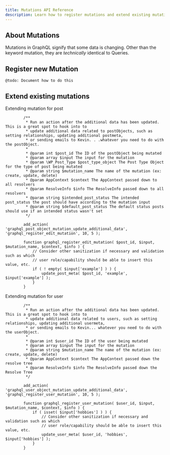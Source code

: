 ```yaml
---
title: Mutations API Reference
description: Learn how to register mutations and extend existing mutations
---
```


## About Mutations

Mutations in GraphQL signify that some data is changing. Other than the keyword mutation, they are _technically_ identical to Queries.

## Register new Mutation

`@todo: Document how to do this`

## Extend existing mutations

Extending mutation for post

```
		/**
		 * Run an action after the additional data has been updated. This is a great spot to hook into to
		 * update additional data related to postObjects, such as setting relationships, updating additional postmeta,
		 * or sending emails to Kevin. . .whatever you need to do with the postObject.
		 *
		 * @param int $post_id The ID of the postObject being mutated
		 * @param array $input The input for the mutation
		 * @param \WP_Post_Type $post_type_object The Post Type Object for the type of post being mutated
		 * @param string $mutation_name The name of the mutation (ex: create, update, delete)
		 * @param AppContext $context The AppContext passed down to all resolvers
		 * @param ResolveInfo $info The ResolveInfo passed down to all resolvers
		 * @param string $intended_post_status The intended post_status the post should have according to the mutation input
		 * @param string $default_post_status The default status posts should use if an intended status wasn't set
		 */

		add_action( 'graphql_post_object_mutation_update_additional_data', 'graphql_register_edit_mutation', 10, 5 );

		function graphql_register_edit_mutation( $post_id, $input, $mutation_name, $context, $info ) {
			// Consider other sanitization if necessary and validation such as which
			// user role/capability should be able to insert this value, etc.
			if ( ! empty( $input['example'] ) ) {
				update_post_meta( $post_id, 'example', $input['example'] );
			}
		}
```
Extending mutation for user

```
		/**
		 * Run an action after the additional data has been updated. This is a great spot to hook into to
		 * update additional data related to users, such as setting relationships, updating additional usermeta,
		 * or sending emails to Kevin... whatever you need to do with the userObject.
		 *
		 * @param int $user_id The ID of the user being mutated
		 * @param array $input The input for the mutation
		 * @param string $mutation_name The name of the mutation (ex: create, update, delete)
		 * @param AppContext $context The AppContext passed down the resolve tree
		 * @param ResolveInfo $info The ResolveInfo passed down the Resolve Tree
		 */

		add_action( 'graphql_user_object_mutation_update_additional_data', 'graphql_register_user_mutation', 10, 5 );

		function graphql_register_user_mutation( $user_id, $input, $mutation_name, $context, $info ) {
			if ( isset( $input['hobbies'] ) ) {
				// Consider other sanitization if necessary and validation such as which
				// user role/capability should be able to insert this value, etc.
				update_user_meta( $user_id, 'hobbies', $input['hobbies'] );
			}
		}
```
